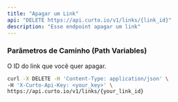 ```yaml
---
title: "Apagar um Link"
api: "DELETE https://api.curto.io/v1/links/{link_id}"
description: "Esse endpoint apagar um link"
---
```


### Parâmetros de Caminho (Path Variables)

<ParamField body="link_id" type="string">
  O ID do link que você quer apagar.
</ParamField>

<RequestExample>

```bash
curl -X DELETE -H 'Content-Type: application/json' \
-H 'X-Curto-Api-Key: <your_key>' \
https://api.curto.io/v1/links/{your_link_id}
```

</RequestExample>